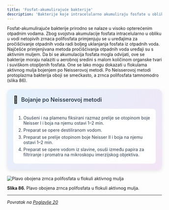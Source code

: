 ```yaml
---
title: 'Fosfat-akumulirajuće bakterije'
description: 'Bakterije koje intracelularno akumuliraju fosfate u obliku polifosfatnih zrnaca'
---
```



Fosfat-akumulirajuće bakterije prirodno se nalaze u visoko opterećenim otpadnim vodama. Zbog svojstva akumulacije fosfata intracelularno u obliku u vodi netopivih zrnaca polifosfata primjenjuju se u uređajima za pročišćivanje otpadnih voda radi boljeg uklanjanja fosfata iz otpadnih voda. Najčešće primjenjivana metoda pročišćivanja otpadnih voda uređaji su s aktivnim muljem. Da bi se akumulacija fosfata mogla odvijati, ove se bakterije moraju nalaziti u aerobnoj sredini s malom količinom organske tvari i suviškom otopljenih fosfata. One se lako mogu dokazati u flokulama aktivnog mulja bojenjem po Neisserovoj metodi. Po Neisserovoj metodi protoplazma bakterija oboji se smećkasto, a zrnca polifosfata tamnomodro (slika 86).

<div style="max-width: 520px; background: linear-gradient(135deg, #e3f2fd 0%, #f3e5f5 100%); border-radius: 15px; padding: 20px; box-shadow: 0 4px 12px rgba(0,0,0,0.1); margin: 20px auto;">
  <div style="display: flex; align-items: center; margin-bottom: 15px;">
    <span style="font-size: 24px; margin-right: 10px;">🔬</span>
    <h3 style="margin: 0; color: #2c3e50; font-weight: 600; font-size: 18px;">Bojanje po Neisserovoj metodi</h3>
  </div>
  <div style="background: white; border-radius: 10px; padding: 15px;">
    <ol style="margin: 0; padding-left: 18px; color: #2c3e50;">
      <li style="margin: 6px 0;">Osušeni i na plamenu fiksirani razmaz prelije se otopinom boje Neisser I i boja na njemu ostavi 1–2 min.</li>
      <li style="margin: 6px 0;">Preparat se opere destiliranom vodom.</li>
      <li style="margin: 6px 0;">Preparat se prelije otopinom boje Neisser II i boja na njemu ostavi 1–2 min.</li>
      <li style="margin: 6px 0;">Preparat se opere vodom iz slavine, osuši između papira za filtriranje i promatra na mikroskopu imerzijskog objektiva.</li>
    </ol>
  </div>
</div>

![Plavo obojena zrnca polifosfata u flokuli aktivnog mulja](/Images/slika86.jpg)

**Slika 86.** Plavo obojena zrnca polifosfata u flokuli aktivnog mulja.

---

*Povratak na [Poglavlje 20](/poglavlje-20)*


